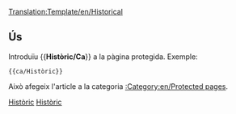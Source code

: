 <noinclude>[[Translation:Template/en/Historical]]</noinclude><noinclude></noinclude>{{ca/Metacaixa d'avís| tipus = protecció
| text  = <strong>Nota</strong><br>Aquest article existeix només per motius històrics, i per això està protegit contra noves edicions.
}}<includeonly>{{{1|[[Category:en/Protected pages]]}}}</includeonly><noinclude>

==Ús==
Introduïu <nowiki>{{</nowiki>'''Històric/Ca'''<nowiki>}}</nowiki> a la pàgina protegida. Exemple:
<pre>{{ca/Històric}}</pre>
Això afegeix l'article a la categoria [[:Category:en/Protected pages]].

[[Category:ca/Plantilles|Històric]][[Category:ca/Caixes de messatges|Històric]]</noinclude>